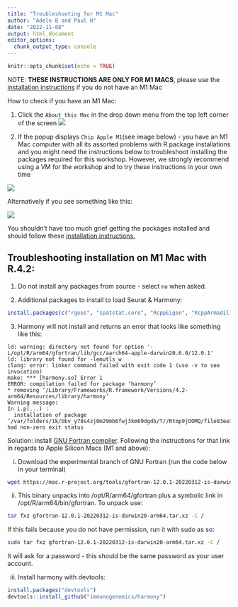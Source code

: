 ```yaml
---
title: "Troubleshooting for M1 Mac"
author: "Adele B and Paul H"
date: "2022-11-08"
output: html_document
editor_options: 
  chunk_output_type: console
---
```


```r
knitr::opts_chunk$set(echo = TRUE)
```

NOTE: **THESE INSTRUCTIONS ARE ONLY FOR M1 MACS**, please use the [installation instructions](installation.html) if you do not have an M1 Mac

How to check if you have an M1 Mac:

1. Click the `About this Mac` in the drop down menu from the top left corner of the screen
![](https://www.howtogeek.com/wp-content/uploads/2020/12/Select-About-This-Mac-from-Apple-Menu.png?trim=1,1&bg-color=000&pad=1,1)

2. If the popup displays `Chip Apple M1`(see image below) - you have an M1 Mac computer with all its assorted problems with R package installations and you might need the instructions below to troubleshoot installing the packages required for this workshop. However, we strongly recommend using a VM for the workshop and to try these instructions in your own time

![](https://www.howtogeek.com/wp-content/uploads/2020/12/Chip-Section-in-About-This-Mac.png?trim=1,1&bg-color=000&pad=1,1)

Alternatively if you see something like this:

![](https://www.howtogeek.com/wp-content/uploads/2020/12/About-This-Mac-Intel.png?trim=1,1&bg-color=000&pad=1,1)

You shouldn't have too much grief getting the packages installed and should follow these [installation instructions.](installation.html)

## Troubleshooting installation on M1 Mac with R.4.2:

1. Do not install any packages from source - select `no` when asked.

2. Additional packages to install to load Seurat & Harmony:

```r
install.packages(c("rgeos", "spatstat.core", "RcppEigen", "RcppArmadillo"))
```

3. Harmony will not install and returns an error that looks like something like this:

```
ld: warning: directory not found for option '-L/opt/R/arm64/gfortran/lib/gcc/aarch64-apple-darwin20.6.0/12.0.1'
ld: library not found for -lemutls_w
clang: error: linker command failed with exit code 1 (use -v to see invocation)
make: *** [harmony.so] Error 1
ERROR: compilation failed for package ‘harmony’
* removing ‘/Library/Frameworks/R.framework/Versions/4.2-arm64/Resources/library/harmony’
Warning message:
In i.p(...) :
  installation of package ‘/var/folders/1k/bbv_y78s4zj0m29mb6fwj3km69dgdb/T//Rtmp9jOOMQ/file83ee3a886f7c/harmony_0.1.1.tar.gz’ had non-zero exit status
```

Solution: install [GNU Fortran compiler](https://mac.r-project.org/tools/). Following the instructions for that link in regards to Apple Silicon Macs (M1 and above):

i. Download the experimental branch of GNU Fortran (run the code below in your terminal)

```bash
wget https://mac.r-project.org/tools/gfortran-12.0.1-20220312-is-darwin20-arm64.tar.xz
```

ii. This binary unpacks into /opt/R/arm64/gfortran plus a symbolic link in /opt/R/arm64/bin/gfortran. To unpack use:
```bash
tar fxz gfortran-12.0.1-20220312-is-darwin20-arm64.tar.xz -C /
```
If this fails because you do not have permission, run it with sudo as so:

```bash
sudo tar fxz gfortran-12.0.1-20220312-is-darwin20-arm64.tar.xz -C /
```
It will ask for a password - this should be the same password as your user account. 

iii. Install harmony with devtools:

```r
install.packages("devtools")
devtools::install_github("immunogenomics/harmony")
```